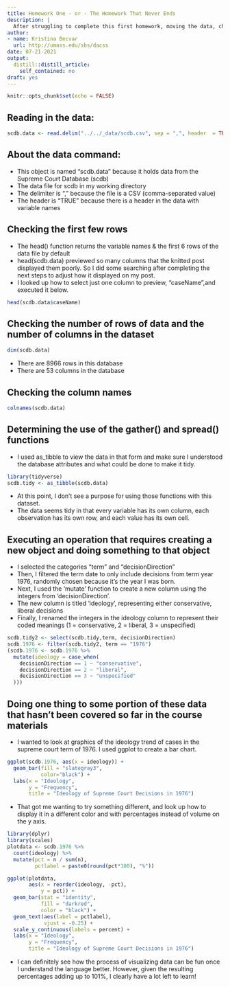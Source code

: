 ```yaml
---
title: Homework One - or - The Homework That Never Ends
description: |
  After struggling to complete this first homework, moving the data, changing repositories, and then recreating the homework to submit properly... I hope to have completed this first homework accurately!
author:
- name: Kristina Becvar
  url: http://umass.edu/sbs/dacss
date: 07-21-2021
output:
  distill::distill_article:
    self_contained: no
draft: yes
---
```



```r
knitr::opts_chunk$set(echo = FALSE)
```

## **Reading in the data:**

```r
scdb.data <- read.delim("../../_data/scdb.csv", sep = ",", header  = TRUE)
```

## **About the data command:**

+ This object is named "scdb.data" because it holds data from the Supreme Court Database (scdb)
+ The data file for scdb in my working directory
+ The delimiter is "," because the file is a CSV (comma-separated value)
+ The header is "TRUE" because there is a header in the data with variable names

## **Checking the first few rows**

+ The head() function returns the variable names & the first 6 rows of the data file by default
+ head(scdb.data) previewed so many columns that the knitted post displayed them poorly. So I did some searching after completing the next steps to adjust how it displayed on my post.
+ I looked up how to select just one column to preview, "caseName",and executed it below.

```r
head(scdb.data$caseName)
```
## **Checking the number of rows of data and the number of columns in the dataset**

```r
dim(scdb.data)
```
+ There are 8966 rows in this database
+ There are 53 columns in the database

## **Checking the column names**

```r
colnames(scdb.data)
```

## **Determining the use of the gather() and spread() functions**

+ I used as_tibble to view the data in that form and make sure I understood the database attributes and what could be done to make it tidy.

```r
library(tidyverse)
scdb.tidy <- as_tibble(scdb.data)

```

+ At this point, I don't see a purpose for using those functions with this dataset.
+ The data seems tidy in that every variable has its own column, each observation has its own row, and each value has its own cell.

## **Executing an operation that requires creating a new object and doing something to that object**

+ I selected the categories "term" and "decisionDirection" 
+ Then, I filtered the term date to only include decisions from term year 1976, randomly chosen because it's the year I was born.
+ Next, I used the 'mutate' function to create a new column using the integers from 'decisionDirection'. 
+ The new column is titled 'ideology', representing either conservative, liberal decisions
+ Finally, I renamed the integers in the ideology column to represent their coded meanings (1 = conservative, 2 = liberal, 3 = unspecified)

```r
scdb.tidy2 <- select(scdb.tidy,term, decisionDirection)
scdb.1976 <- filter(scdb.tidy2, term == "1976") 
(scdb.1976 <- scdb.1976 %>% 
  mutate(ideology = case_when(
    decisionDirection == 1 ~ "conservative",
    decisionDirection == 2 ~ "liberal",
    decisionDirection == 3 ~ "unspecified"
  )))
```

## **Doing one thing to some portion of these data that hasn't been covered so far in the course materials**

+ I wanted to look at graphics of the ideology trend of cases in the supreme court term of 1976. I used ggplot to create a bar chart. 

```r
ggplot(scdb.1976, aes(x = ideology)) + 
  geom_bar(fill = "slategray3", 
           color="black") +
  labs(x = "Ideology", 
       y = "Frequency", 
       title = "Ideology of Supreme Court Decisions in 1976")
```

+ That got me wanting to try something different, and look up how to display it in a different color and with percentages instead of volume on the y axis.

```r
library(dplyr)
library(scales)
plotdata <- scdb.1976 %>%
  count(ideology) %>%
  mutate(pct = n / sum(n),
         pctlabel = paste0(round(pct*100), "%"))
```

```r
ggplot(plotdata, 
       aes(x = reorder(ideology, -pct),
           y = pct)) + 
  geom_bar(stat = "identity", 
           fill = "darkred", 
           color = "black") +
  geom_text(aes(label = pctlabel), 
            vjust = -0.25) +
  scale_y_continuous(labels = percent) +
  labs(x = "Ideology", 
       y = "Frequency", 
       title = "Ideology of Supreme Court Decisions in 1976")
```

+ I can definitely see how the process of visualizing data can be fun once I understand the language better. However, given the resulting percentages adding up to 101%, I clearly have a lot left to learn!



